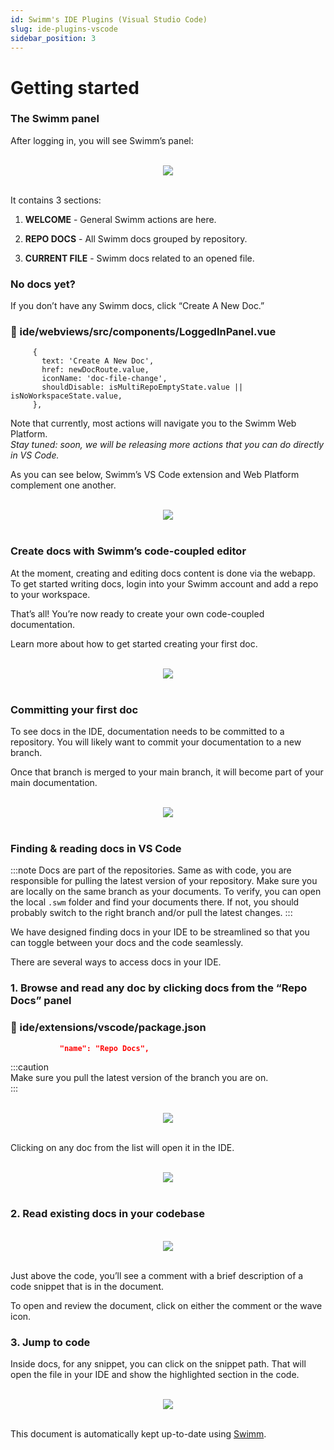 ```yaml
---
id: Swimm's IDE Plugins (Visual Studio Code)
slug: ide-plugins-vscode
sidebar_position: 3
---
```


# Getting started

### The Swimm panel

After logging in, you will see Swimm’s panel:

<br/>

<div align="center"><img src="../../../static/img/sidebar_empty.png" style="width:'50%'"/></div>

<br/>

It contains 3 sections:

1.  **WELCOME** - General Swimm actions are here.
    
2.  **REPO DOCS** - All Swimm docs grouped by repository.
    
3.  **CURRENT FILE** - Swimm docs related to an opened file.


### No docs yet?

If you don’t have any Swimm docs, click “Create A New Doc.”
### 📄 ide/webviews/src/components/LoggedInPanel.vue
```vue
     {
       text: 'Create A New Doc',
       href: newDocRoute.value,
       iconName: 'doc-file-change',
       shouldDisable: isMultiRepoEmptyState.value || isNoWorkspaceState.value,
     },
```

Note that currently, most actions will navigate you to the Swimm Web Platform.<br/>
_Stay tuned: soon, we will be releasing more actions that you can do directly in VS Code._<br/>

As you can see below, Swimm’s VS Code extension and Web Platform complement one another.

<br/>

<div align="center"><img src="../../../static/img/VSCODE3.png" style="width:'50%'"/></div>

<br/>

### Create docs with Swimm’s code-coupled editor

At the moment, creating and editing docs content is done via the webapp.<br/>
To get started writing docs, login into your Swimm account and add a repo to your workspace.<br/>

That’s all! You’re now ready to create your own code-coupled documentation.

Learn more about <Link to="https://docs.swimm.io/getting-started-guide/creating-a-doc/">how to get started creating your first doc.</Link>

<br/>

<div align="center"><img src="../../../static/img/VSCODE4.png" style="width:'50%'"/></div>

<br/>

### Committing your first doc

To see docs in the IDE, documentation needs to be committed to a repository. You will likely want to commit your documentation to a new branch.

Once that branch is merged to your main branch, it will become part of your main documentation.

<br/>

<div align="center"><img src="../../../static/img/VSCODE5.png" style="width:'50%'"/></div>

<br/>

### Finding & reading docs in VS Code

:::note Docs are part of the repositories. Same as with code, you are responsible for pulling the latest version of your repository. Make sure you are locally on the same branch as your documents. To verify, you can open the local `.swm` folder and find your documents there. If not, you should probably switch to the right branch and/or pull the latest changes. :::

We have designed finding docs in your IDE to be streamlined so that you can toggle between your docs and the code seamlessly.

There are several ways to access docs in your IDE.

### 1\. Browse and read any doc by clicking docs from the “Repo Docs” panel
### 📄 ide/extensions/vscode/package.json
```json
           "name": "Repo Docs",
```

:::caution<br/>
Make sure you pull the latest version of the branch you are on.<br/>
:::

<br/>

<div align="center"><img src="../../../static/img/VSCODE6.png" style="width:'50%'"/></div>

<br/>

Clicking on any doc from the list will open it in the IDE.

<br/>

<div align="center"><img src="../../../static/img/VSCODE7.png" style="width:'50%'"/></div>

<br/>

### 2\. Read existing docs in your codebase

<br/>

<div align="center"><img src="../../../static/img/VSCODE8.png" style="width:'50%'"/></div>

<br/>

Just above the code, you’ll see a comment with a brief description of a code snippet that is in the document.

To open and review the document, click on either the comment or the wave icon.

### 3\. Jump to code

Inside docs, for any snippet, you can click on the snippet path. That will open the file in your IDE and show the highlighted section in the code.

<br/>

<div align="center"><img src="../../../static/img/VSCODE9.png" style="width:'50%'"/></div>

<br/>

This document is automatically kept up-to-date using [Swimm](https://swimm.io).
